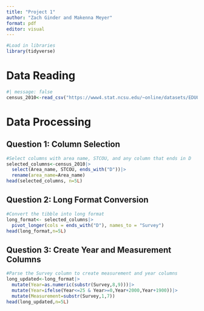 ```yaml
---
title: "Project 1"
author: "Zach Ginder and Makenna Meyer"
format: pdf
editor: visual
---
```


```r
#Load in libraries
library(tidyverse)
```

# Data Reading

```r
#| message: false
census_2010<-read_csv("https://www4.stat.ncsu.edu/~online/datasets/EDU01a.csv")
```

# Data Processing

## Question 1: Column Selection

```r
#Select columns with area name, STCOU, and any column that ends in D
selected_columns<-census_2010|> 
  select(Area_name, STCOU, ends_with("D"))|>
  rename(area_name=Area_name)
head(selected_columns, n=5L)

```

## Question 2: Long Format Conversion

```r
#Convert the tibble into long format
long_format<- selected_columns|> 
  pivot_longer(cols = ends_with("D"), names_to = "Survey")
head(long_format,n=5L)
```

## Question 3: Create Year and Measurement Columns

```r
#Parse the Survey column to create measurement and year columns
long_updated<-long_format|>
  mutate(Year=as.numeric(substr(Survey,8,9)))|>
  mutate(Year=ifelse(Year<=25 & Year>=0,Year+2000,Year+1900))|>
  mutate(Measurement=substr(Survey,1,7))
head(long_updated,n=5L)
```
